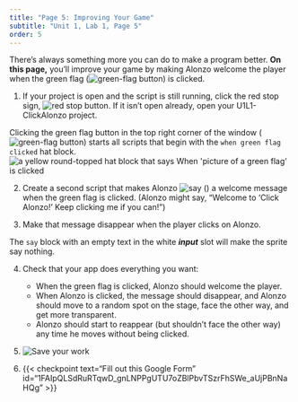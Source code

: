 ```yaml
---
title: "Page 5: Improving Your Game"
subtitle: "Unit 1, Lab 1, Page 5"
order: 5
---
```


::: learn
There's always something more you can do to make a program better. <strong>On this page,</strong> you'll improve your game by making Alonzo welcome the player when the green flag (<img src="/img/1-introduction/green-flag_button.png" title="green-flag button" alt="green-flag button" class="button"/>) is clicked.
:::

::: {#first .forYouToDo}
1. If your project is open and the script is still running, click the red stop sign, <img src="/img/1-introduction/stop_button.png" title="red stop button" alt="red stop button"/>. If it isn't open already, open your U1L1-ClickAlonzo project.
:::

Clicking the green flag button in the top right corner of the window (<img src="/img/1-introduction/green-flag_button.png" title="green-flag button" alt="green-flag button" class="button"/>) starts all scripts that begin with the `when green flag clicked` hat block.<br /> <img src="/img/blocks/when-green-flag-clicked-full-size.png" title="a yellow round-topped hat block that says When &apos;picture of a green flag&apos; is clicked" alt="a yellow round-topped hat block that says When &apos;picture of a green flag&apos; is clicked" class="ms-4"/>

::: forYouToDo

2. Create a second script that makes Alonzo <img src="/img/blocks/say-empty.png" title="say ()" alt="say ()"/> a welcome message when the green flag is clicked. (Alonzo might say, "Welcome to 'Click Alonzo!' Keep clicking me if you can!")

3. Make that message disappear when the player clicks on Alonzo.

::: endnote
The `say` block with an empty text in the white <em><strong>input</strong></em> slot will make the sprite say nothing.
:::

4. Check that your app does everything you want:
    - When the green flag is clicked, Alonzo should welcome the player.
    - When Alonzo is clicked, the message should disappear, and Alonzo should move to a random spot on the stage, face the other way, and get more transparent.
    - Alonzo should start to reappear (but shouldn't face the other way) any time he moves without being clicked.

5. <img src="/img/icons/save-now.png" title="Save your work" alt="Save your work" class="inline"/>

6. {{< checkpoint text="Fill out this Google Form" id="1FAIpQLSdRuRTqwD_gnLNPPgUTU7oZBlPbvTSzrFhSWe_aUjPBnNaHQg" >}}

:::
